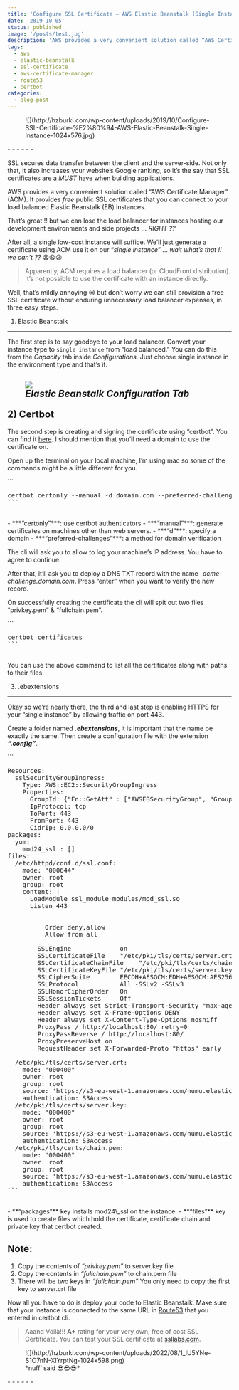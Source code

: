 ```yaml
---
title: 'Configure SSL Certificate — AWS Elastic Beanstalk (Single Instance)'
date: '2019-10-05'
status: published
image: '/posts/test.jpg'
description: 'AWS provides a very convenient solution called “AWS Certificate Manager” (ACM). It provides free public SSL certificates that you can connect to your load balanced Elastic Beanstalk (EB) instances. Apparently, ACM requires a load balancer (or CloudFront distribution). It’s not possible to use the certificate with an instance directly.'
tags:
  - aws
  - elastic-beanstalk
  - ssl-certificate
  - aws-certificate-manager
  - route53
  - certbot
categories:
  - blog-post
---
```


<div class='wp-block-image ticss-bb6a3bc8'>
  <figure class='aligncenter size-large'>
    ![](http://hzburki.com/wp-content/uploads/2019/10/Configure-SSL-Certificate-%E2%80%94-AWS-Elastic-Beanstalk-Single-Instance-1024x576.jpg)
  </figure>
</div>
- - - - - -

SSL secures data transfer between the client and the server-side. Not only that, it also increases your website’s Google ranking, so it’s the say that SSL certificates are a _MUST_ have when building applications.

AWS provides a very convenient solution called “AWS Certificate Manager” (ACM). It provides _free_ public SSL certificates that you can connect to your load balanced Elastic Beanstalk (EB) instances.

That’s great !! but we can lose the load balancer for instances hosting our development environments and side projects … _RIGHT ??_

After all, a single low-cost instance will suffice. We’ll just generate a certificate using ACM use it on our “_single instance_” … _wait what’s that !! we can’t ??_ 😧😧😧

> Apparently, ACM requires a load balancer (or CloudFront distribution). It’s not possible to use the certificate with an instance directly.

Well, that’s mildly annoying 😒 but don’t worry we can still provision a free SSL certificate without enduring unnecessary load balancer expenses, in three easy steps.

1. Elastic Beanstalk

---

The first step is to say goodbye to your load balancer. Convert your instance type to `single instance` from “load balanced.” You can do this from the _Capacity_ tab inside _Configurations_. Just choose single instance in the environment type and that’s it.

## <div class="wp-block-image"><figure class="aligncenter size-large">![](http://hzburki.com/wp-content/uploads/2022/08/1_ZpuT8WRGcq9mWVYY0gNByQ-1024x471.png)<figcaption>_Elastic Beanstalk Configuration Tab_</figcaption></figure></div>2) Certbot

The second step is creating and signing the certificate using “certbot”. You can find it [here](https://certbot.eff.org/). I should mention that you’ll need a domain to use the certificate on.

Open up the terminal on your local machine, I’m using mac so some of the commands might be a little different for you.

<div class="wp-block-codemirror-blocks-code-block code-block">```
<pre class="CodeMirror" data-setting="{"mode":"shell","mime":"text/x-sh","theme":"material","lineNumbers":false,"styleActiveLine":false,"lineWrapping":false,"readOnly":true,"showPanel":false,"hasCustomCSS":false,"customCSS":"","language":"Shell","modeName":"shell"}">certbot certonly --manual -d domain.com --preferred-challenges dns
```

</div>- ***“certonly”***: use certbot authenticators
- ***“manual”***: generate certificates on machines other than web servers.
- ***“d”***: specify a domain
- ***“preferred-challenges”***: a method for domain verification

The cli will ask you to allow to log your machine’s IP address. You have to agree to continue.

After that, it’ll ask you to deploy a DNS TXT record with the name _\_acme-challenge.domain.com_. Press “enter” when you want to verify the new record.

On successfully creating the certificate the cli will spit out two files “privkey.pem” &amp; “fullchain.pem”.

<div class="wp-block-codemirror-blocks-code-block code-block">```
<pre class="CodeMirror" data-setting="{"mode":"shell","mime":"text/x-sh","theme":"material","lineNumbers":false,"styleActiveLine":false,"lineWrapping":false,"readOnly":true,"showPanel":false,"hasCustomCSS":false,"customCSS":"","language":"Shell","modeName":"shell"}">certbot certificates
```

</div>You can use the above command to list all the certificates along with paths to their files.

3. .ebextensions

---

Okay so we’re nearly there, the third and last step is enabling HTTPS for your “single instance” by allowing traffic on port 443.

Create a folder named **_.ebextensions_**, it is important that the name be exactly the same. Then create a configuration file with the extension **_“.config”_**.

<div class="wp-block-codemirror-blocks-code-block code-block">```
<pre class="CodeMirror" data-setting="{"mode":"yaml","mime":"text/x-yaml","theme":"material","lineNumbers":false,"styleActiveLine":false,"lineWrapping":false,"readOnly":true,"showPanel":false,"hasCustomCSS":false,"customCSS":"","language":"YAML","modeName":"yaml"}">Resources:
  sslSecurityGroupIngress:
    Type: AWS::EC2::SecurityGroupIngress
    Properties:
      GroupId: {"Fn::GetAtt" : ["AWSEBSecurityGroup", "GroupId"]}
      IpProtocol: tcp
      ToPort: 443
      FromPort: 443
      CidrIp: 0.0.0.0/0
packages:
  yum:
    mod24_ssl : []
files:
  /etc/httpd/conf.d/ssl.conf:
    mode: "000644"
    owner: root
    group: root
    content: |
      LoadModule ssl_module modules/mod_ssl.so
      Listen 443
      <VirtualHost *:443>
        <Proxy *>
          Order deny,allow
          Allow from all
        </Proxy>
        SSLEngine             on
        SSLCertificateFile    "/etc/pki/tls/certs/server.crt"
        SSLCertificateChainFile    "/etc/pki/tls/certs/chain.pem"
        SSLCertificateKeyFile "/etc/pki/tls/certs/server.key"
        SSLCipherSuite        EECDH+AESGCM:EDH+AESGCM:AES256+EECDH:AES256+EDH
        SSLProtocol           All -SSLv2 -SSLv3
        SSLHonorCipherOrder   On
        SSLSessionTickets     Off
        Header always set Strict-Transport-Security "max-age=63072000; includeSubdomains; preload"
        Header always set X-Frame-Options DENY
        Header always set X-Content-Type-Options nosniff
        ProxyPass / http://localhost:80/ retry=0
        ProxyPassReverse / http://localhost:80/
        ProxyPreserveHost on
        RequestHeader set X-Forwarded-Proto "https" early
      </VirtualHost>
  /etc/pki/tls/certs/server.crt:
    mode: "000400"
    owner: root
    group: root
    source: 'https://s3-eu-west-1.amazonaws.com/numu.elasticbean/ssl/`{"Ref": "AWSEBEnvironmentName" }`.crt'
    authentication: S3Access
  /etc/pki/tls/certs/server.key:
    mode: "000400"
    owner: root
    group: root
    source: 'https://s3-eu-west-1.amazonaws.com/numu.elasticbean/ssl/`{"Ref": "AWSEBEnvironmentName" }`.key'
    authentication: S3Access
  /etc/pki/tls/certs/chain.pem:
    mode: "000400"
    owner: root
    group: root
    source: 'https://s3-eu-west-1.amazonaws.com/numu.elasticbean/ssl/`{"Ref": "AWSEBEnvironmentName" }`.pem'
    authentication: S3Access
```

</div>- **“packages”** key installs mod24\_ssl on the instance.
- **“files”** key is used to create files which hold the certificate, certificate chain and private key that certbot created.

## **Note:**

1. Copy the contents of _“privkey.pem”_ to server.key file
2. Copy the contents in _“fullchain.pem”_ to chain.pem file
3. There will be two keys in _“fullchain.pem”_ You only need to copy the first key to server.crt file

Now all you have to do is deploy your code to Elastic Beanstalk. Make sure that your instance is connected to the same URL in [Route53](https://aws.amazon.com/route53/) that you entered in certbot cli.

> Aaand Voilà!!! **A+** rating for your very own, free of cost SSL Certificate. You can test your SSL certificate at [ssllabs.com](https://www.ssllabs.com/ssltest/).

<div class='wp-block-image'>
  <figure class='aligncenter size-large'>
    ![](http://hzburki.com/wp-content/uploads/2022/08/1_lU5YNe-S1O7nN-XlYrptNg-1024x598.png)
    <figcaption>*nuff’ said 😎😎😎*</figcaption>
  </figure>
</div>
- - - - - -
